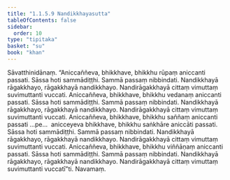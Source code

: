 ```yaml
---
title: "1.1.5.9 Nandikkhayasutta"
tableOfContents: false
sidebar:
  order: 10
type: "tipitaka"
basket: "su"
book: "khan"
---
```



<DynamicBreadcrumb />

<Division number="51" book="khan" bookNo="13" page="42">

<Paragraph number="223" book="khan">
Sāvatthinidānaṃ. “Aniccaññeva, bhikkhave, bhikkhu rūpaṃ aniccanti passati. Sāssa hoti sammādiṭṭhi. Sammā passaṃ nibbindati. Nandikkhayā rāgakkhayo, rāgakkhayā nandikkhayo. Nandirāgakkhayā cittaṃ vimuttaṃ suvimuttanti vuccati. Aniccaññeva, bhikkhave, bhikkhu vedanaṃ aniccanti passati. Sāssa hoti sammādiṭṭhi. Sammā passaṃ nibbindati. Nandikkhayā rāgakkhayo, rāgakkhayā nandikkhayo. Nandirāgakkhayā cittaṃ vimuttaṃ suvimuttanti vuccati. Aniccaññeva, bhikkhave, bhikkhu saññaṃ aniccanti passati …pe…  anicceyeva bhikkhave, bhikkhu saṅkhāre aniccāti passati. Sāssa hoti sammādiṭṭhi. Sammā passaṃ nibbindati. Nandikkhayā rāgakkhayo, rāgakkhayā nandikkhayo. Nandirāgakkhayā cittaṃ vimuttaṃ suvimuttanti vuccati. Aniccaññeva, bhikkhave, bhikkhu viññāṇaṃ aniccanti passati. Sāssa hoti sammādiṭṭhi. Sammā passaṃ nibbindati. Nandikkhayā rāgakkhayo, rāgakkhayā nandikkhayo. Nandirāgakkhayā cittaṃ vimuttaṃ suvimuttanti vuccatī”ti.

</Paragraph>
</Division>

<Paragraph number="224" type="center" book="khan">
Navamaṃ.
</Paragraph>